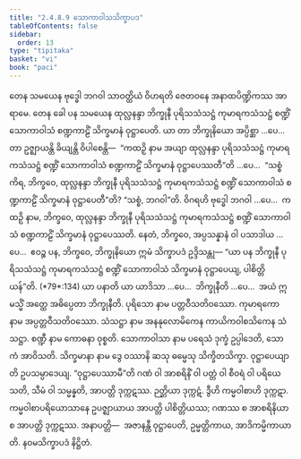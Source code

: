 ```yaml
---
title: "2.4.8.9 သောကာဝါသသိက္ခာပဒ"
tableOfContents: false
sidebar:
  order: 13
type: "tipitaka"
basket: "vi"
book: "paci"
---
```



<DynamicBreadcrumb />

<Division number="1158" book="paci">

<Paragraph number="3384" book="paci">
တေန သမယေန ဗုဒ္ဓေါ ဘဂဝါ သာဝတ္ထိယံ ဝိဟရတိ ဇေတဝနေ အနာထပိဏ္ဍိကဿ အာရာမေ. တေန ခေါ ပန သမယေန ထုလ္လနန္ဒာ ဘိက္ခုနီ ပုရိသသံသဋ္ဌံ ကုမာရကသံသဋ္ဌံ စဏ္ဍိံ သောကာဝါသံ စဏ္ဍကာဠိံ သိက္ခမာနံ ဝုဋ္ဌာပေတိ.
</Paragraph>

<Paragraph number="3385" book="paci">
ယာ တာ ဘိက္ခုနိယော အပ္ပိစ္ဆာ …ပေ…  တာ ဥဇ္ဈာယန္တိ ခိယျန္တိ ဝိပါစေန္တိ—  “ကထဉှိ နာမ အယျာ ထုလ္လနန္ဒာ ပုရိသသံသဋ္ဌံ ကုမာရကသံသဋ္ဌံ စဏ္ဍိံ သောကာဝါသံ စဏ္ဍကာဠိံ သိက္ခမာနံ ဝုဋ္ဌာပေဿတီ”တိ …ပေ…  “သစ္စံ ကိရ, ဘိက္ခဝေ, ထုလ္လနန္ဒာ ဘိက္ခုနီ ပုရိသသံသဋ္ဌံ ကုမာရကသံသဋ္ဌံ စဏ္ဍိံ သောကာဝါသံ စဏ္ဍကာဠိံ သိက္ခမာနံ ဝုဋ္ဌာပေတီ”တိ? “သစ္စံ, ဘဂဝါ”တိ. ဝိဂရဟိ ဗုဒ္ဓေါ ဘဂဝါ …ပေ…  ကထဉှိ နာမ, ဘိက္ခဝေ, ထုလ္လနန္ဒာ ဘိက္ခုနီ ပုရိသသံသဋ္ဌံ ကုမာရကသံသဋ္ဌံ စဏ္ဍိံ သောကာဝါသံ စဏ္ဍကာဠိံ သိက္ခမာနံ ဝုဋ္ဌာပေဿတိ. နေတံ, ဘိက္ခဝေ, အပ္ပသန္နာနံ ဝါ ပသာဒါယ …ပေ…  ဧဝဉ္စ ပန, ဘိက္ခဝေ, ဘိက္ခုနိယော ဣမံ သိက္ခာပဒံ ဥဒ္ဒိသန္တု—
</Paragraph>

</Division>
<Division number="1159" book="paci">

<Paragraph number="3386" book="paci">
<Emphasis>“ယာ ပန ဘိက္ခုနီ ပုရိသသံသဋ္ဌံ ကုမာရကသံသဋ္ဌံ စဏ္ဍိံ သောကာဝါသံ သိက္ခမာနံ ဝုဋ္ဌာပေယျ, ပါစိတ္တိယန်”</Emphasis>တိ. (*79*:<Emphasis>134</Emphasis>)
</Paragraph>

</Division>
<Division number="1160" book="paci">

<Paragraph number="3387" book="paci">
<Emphasis>ယာ ပနာ</Emphasis>တိ ယာ ယာဒိသာ …ပေ…  <Emphasis>ဘိက္ခုနီ</Emphasis>တိ …ပေ…  အယံ ဣမသ္မိံ အတ္ထေ အဓိပ္ပေတာ ဘိက္ခုနီတိ.
</Paragraph>

<Paragraph number="3388" book="paci">
<Emphasis>ပုရိသော</Emphasis> နာမ ပတ္တဝီသတိဝဿော. <Emphasis>ကုမာရကော</Emphasis> နာမ အပ္ပတ္တဝီသတိဝဿော. <Emphasis>သံသဋ္ဌာ</Emphasis> နာမ အနနုလောမိကေန ကာယိကဝါစသိကေန သံသဋ္ဌာ. <Emphasis>စဏ္ဍီ</Emphasis> နာမ ကောဓနာ ဝုစ္စတိ.
</Paragraph>

<Paragraph number="3389" book="paci">
<Emphasis>သောကာဝါသာ</Emphasis> နာမ ပရေသံ ဒုက္ခံ ဥပ္ပါဒေတိ, သောကံ အာဝိသတိ. <Emphasis>သိက္ခမာနာ</Emphasis> နာမ ဒွေ ဝဿာနိ ဆသု ဓမ္မေသု သိက္ခိတသိက္ခာ. <Emphasis>ဝုဋ္ဌာပေယျာ</Emphasis>တိ ဥပသမ္ပာဒေယျ.
</Paragraph>

<Paragraph number="3390" book="paci">
“ဝုဋ္ဌာပေဿာမီ”တိ ဂဏံ ဝါ အာစရိနိံ ဝါ ပတ္တံ ဝါ စီဝရံ ဝါ ပရိယေသတိ, သီမံ ဝါ သမ္မန္နတိ, အာပတ္တိ ဒုက္ကဋဿ. ဉတ္တိယာ ဒုက္ကဋံ. ဒွီဟိ ကမ္မဝါစာဟိ ဒုက္ကဋာ. ကမ္မဝါစာပရိယောသာနေ ဥပဇ္ဈာယာယ အာပတ္တိ ပါစိတ္တိယဿ; ဂဏဿ စ အာစရိနိယာ စ အာပတ္တိ ဒုက္ကဋဿ.
</Paragraph>

</Division>
<Division number="1161" book="paci">

<Paragraph number="3391" book="paci">
အနာပတ္တိ—  အဇာနန္တီ ဝုဋ္ဌာပေတိ, ဥမ္မတ္တိကာယ, အာဒိကမ္မိကာယာတိ.

</Paragraph>
</Division>

<Paragraph number="3392" type="center" book="paci">
နဝမသိက္ခာပဒံ နိဋ္ဌိတံ.
</Paragraph>